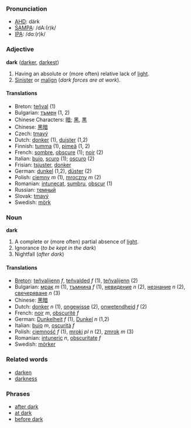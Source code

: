 ===Pronunciation===
*[[w:AHD|AHD]]: därk
*[[w:SAMPA|SAMPA]]: /dA:(r)k/
*[[w:IPA|IPA]]: /dɑː(r)k/
===Adjective===
'''dark''' ([[darker]], [[darkest]])
#Having an absolute or (more often) relative lack of [[light]].
#[[Sinister]] or [[malign]] (''dark forces are at work'').

====Translations====
*Breton: [[teñval]] (1)
*Bulgarian: [[тъмен]] (1, 2)
*Chinese Characters: [[暗]]; [[黑]], [[黒]]
*Chinese: [[黑暗]]
*Czech: [[tmavý]]
*Dutch: [[donker]] (1), [[duister]] (1,2)
*Finnish: [[tumma]] (1), [[pimeä]] (1, 2)
*French: [[sombre]], [[obscure]] (1); [[noir]] (2)
*Italian: [[buio]], [[scuro]] (1); [[oscuro]] (2)
*Frisian: [[tsjuster]], [[donker]]
*German: [[dunkel]] (1,2), [[düster]] (2)
*Polish: [[ciemny]] ''m'' (1), [[mroczny]] ''m'' (2) 
*Romanian: [[intunecat]], [[sumbru]], [[obscur]] (1)
*Russian: [[тeмный]]
*Slovak: [[tmavý]]
*Swedish: [[mörk]]

===Noun===
'''dark'''
#A complete or (more often) partial absence of [[light]].
#Ignorance (''to be kept in the dark'')
#Nightfall (''after dark'')
====Translations====
*[[Breton]]: [[teñvalijenn]] ''f'', [[teñvalded]] ''f'' (1), [[teñvalijenn]] (2)
*Bulgarian: [[мрак]] ''m'' (1), [[тъмнина]] ''f'' (1), [[невидение]] ''n'' (2), [[незнание]] ''n'' (2), [[свечеряване]] ''n'' (3)
*Chinese: [[黑暗]]
*Dutch: [[donker]] ''n'' (1), [[ongewisse]] (2), [[onwetendheid]] ''f'' (2)
*French: [[noir]] ''m'', [[obscurité]] ''f''
*German: [[Dunkelheit]] ''f'' (1), [[Dunkel]] ''n'' (1,2)
*Italian: [[buio]] ''m'', [[oscurità]] ''f''
*Polish: [[ciemność]] ''f'' (1), [[mroki]] ''pl n'' (2), [[zmrok]] ''m'' (3)
*Romanian: [[intuneric]] ''n'', [[obscuritate]] ''f''
*Swedish: [[mörker]]

=== Related words ===
*[[darken]]
*[[darkness]]

=== Phrases ===
*[[after dark]]
*[[at dark]]
*[[before dark]]